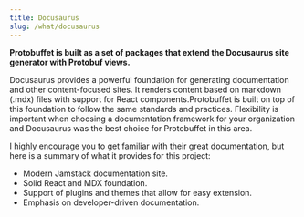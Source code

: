 ```yaml
---
title: Docusaurus
slug: /what/docusaurus
---
```


**Protobuffet is built as a set of packages that extend the Docusaurus site generator with Protobuf views.**

Docusaurus provides a powerful foundation for generating documentation and other content-focused sites. It renders content based on markdown (.mdx) files with support for React components.Protobuffet is built on top of this foundation to follow the same standards and practices. Flexibility is important when choosing a documentation framework for your organization and Docusaurus was the best choice for Protobuffet in this area.

I highly encourage you to get familiar with their great documentation, but here is a summary of what it provides for this project:

- Modern Jamstack documentation site.
- Solid React and MDX foundation.
- Support of plugins and themes that allow for easy extension.
- Emphasis on developer-driven documentation.
